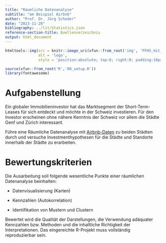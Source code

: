 ```yaml
---
title: "Räumliche Datenanalyse"
subtitle: "am Beispiel Airbnb"
author: "Prof. Dr. Jörg Schoder"
date: "2023-11-28"
bibliography: ../lit/Statistics.json
reference-section-title: Quellenverzeichnis
output: html_document
---
```



```r
htmltools::img(src = knitr::image_uri(xfun::from_root('img', 'FFHS_mit_Zusatz_rgb.svg')), 
               alt = 'logo', 
               style = 'position:absolute; top:0; right:0; padding:10px; width:100px; height:70px')
```

```r
source(xfun::from_root('R','00_setup.R'))
library(fontawesome)
```

# Aufgabenstellung

Ein globaler Immobilieninvestor hat das Marktsegment der Short-Term-Leases für sich entdeckt und möchte in der Schweiz investieren. Für den Investor erscheinen ohne nähere Kenntnis der Schweiz vor allem die Städte Genf und Zürich interessant.

Führe eine Räumliche Datenanalyse mit [Airbnb-Daten](http://insideairbnb.com/get-the-data/) zu beiden Städten durch und versuche Investmenthypothesen für die Städte und Standorte innerhalb der Städte zu erarbeiten.

# Bewertungskriterien

Die Ausarbeitung soll folgende wesentliche Punkte einer räumlichen Datenanalyse beinhalten:

* Datenvisualisierung (Karten)

* Kennzahlen (Autokorrelation)

* Identifikation von Mustern und Clustern


Bewertet wird die Qualität der Darstellungen, die Verwendung adäquater Kennzahlen bzw. Methoden und die inhaltliche Richtigkeit der Interpretationen. Das eingereichte R-Projekt muss vollständig reproduzierbar sein.


